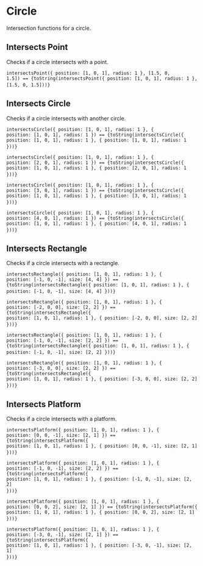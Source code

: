 

<Meta title="Utils/Math/Geometry/Circle" />

# Circle

Intersection functions for a circle.

## Intersects Point

Checks if a circle intersects with a point.

<code>intersectsPoint(\{ position: [1, 0, 1], radius: 1 }, [1.5, 0, 1.5]) == {toString(intersectsPoint({ position: [1, 0, 1], radius: 1 }, [1.5, 0, 1.5]))}</code>&nbsp;


## Intersects Circle

Checks if a circle intersects with another circle.

<code>intersectsCircle(\{ position: [1, 0, 1], radius: 1 }, \{ position: [1, 0, 1], radius: 1 \}) == {toString(intersectsCircle({ position: [1, 0, 1], radius: 1 }, { position: [1, 0, 1], radius: 1 }))}</code>&nbsp;

<code>intersectsCircle(\{ position: [1, 0, 1], radius: 1 }, \{ position: [2, 0, 1], radius: 1 \}) == {toString(intersectsCircle({ position: [1, 0, 1], radius: 1 }, { position: [2, 0, 1], radius: 1 }))}</code>&nbsp;

<code>intersectsCircle(\{ position: [1, 0, 1], radius: 1 }, \{ position: [3, 0, 1], radius: 1 \}) == {toString(intersectsCircle({ position: [1, 0, 1], radius: 1 }, { position: [3, 0, 1], radius: 1 }))}</code>&nbsp;

<code>intersectsCircle(\{ position: [1, 0, 1], radius: 1 }, \{ position: [4, 0, 1], radius: 1 \}) == {toString(intersectsCircle({ position: [1, 0, 1], radius: 1 }, { position: [4, 0, 1], radius: 1 }))}</code>&nbsp;

## Intersects Rectangle

Checks if a circle intersects with a rectangle.

<code>intersectsRectangle(\{ position: [1, 0, 1], radius: 1 }, \{ position: [-1, 0, -1], size: [4, 4] \}) == {toString(intersectsRectangle({ position: [1, 0, 1], radius: 1 }, { position: [-1, 0, -1], size: [4, 4] }))}</code>&nbsp;

<code>intersectsRectangle(\{ position: [1, 0, 1], radius: 1 }, \{ position: [-2, 0, 0], size: [2, 2] \}) == {toString(intersectsRectangle({ position: [1, 0, 1], radius: 1 }, { position: [-2, 0, 0], size: [2, 2] }))}</code>&nbsp;

<code>intersectsRectangle(\{ position: [1, 0, 1], radius: 1 }, \{ position: [-1, 0, -1], size: [2, 2] \}) == {toString(intersectsRectangle({ position: [1, 0, 1], radius: 1 }, { position: [-1, 0, -1], size: [2, 2] }))}</code>&nbsp;

<code>intersectsRectangle(\{ position: [1, 0, 1], radius: 1 }, \{ position: [-3, 0, 0], size: [2, 2] \}) == {toString(intersectsRectangle({ position: [1, 0, 1], radius: 1 }, { position: [-3, 0, 0], size: [2, 2] }))}</code>&nbsp;

## Intersects Platform

Checks if a circle intersects with a platform.

<code>intersectsPlatform(\{ position: [1, 0, 1], radius: 1 }, \{ position: [0, 0, -1], size: [2, 1] \}) == {toString(intersectsPlatform({ position: [1, 0, 1], radius: 1 }, { position: [0, 0, -1], size: [2, 1] }))}</code>&nbsp;

<code>intersectsPlatform(\{ position: [1, 0, 1], radius: 1 }, \{ position: [-1, 0, -1], size: [2, 2] \}) == {toString(intersectsPlatform({ position: [1, 0, 1], radius: 1 }, { position: [-1, 0, -1], size: [2, 2] }))}</code>&nbsp;

<code>intersectsPlatform(\{ position: [1, 0, 1], radius: 1 }, \{ position: [0, 0, 2], size: [2, 1] \}) == {toString(intersectsPlatform({ position: [1, 0, 1], radius: 1 }, { position: [0, 0, 2], size: [2, 1] }))}</code>&nbsp;

<code>intersectsPlatform(\{ position: [1, 0, 1], radius: 1 }, \{ position: [-3, 0, -1], size: [2, 1] \}) == {toString(intersectsPlatform({ position: [1, 0, 1], radius: 1 }, { position: [-3, 0, -1], size: [2, 1] }))}</code>&nbsp;
